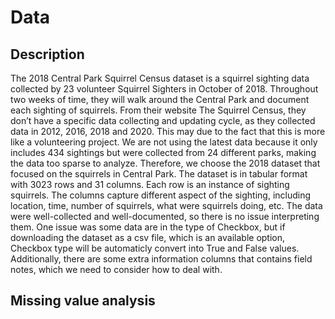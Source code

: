 # Data

## Description

The 2018 Central Park Squirrel Census dataset is a squirrel sighting data collected by 23 volunteer Squirrel Sighters in October of 2018. Throughout two weeks of time, they will walk around the Central Park and document each sighting of squirrels. From their website The Squirrel Census, they don't have a specific data collecting and updating cycle, as they collected data in 2012, 2016, 2018 and 2020. This may due to the fact that this is more like a volunteering project. We are not using the latest data because it only includes 434 sightings but were collected from 24 different parks, making the data too sparse to analyze. Therefore, we choose the 2018 dataset that focused on the squirrels in Central Park. The dataset is in tabular format with 3023 rows and 31 columns. Each row is an instance of sighting squirrels. The columns capture different aspect of the sighting, including location, time, number of squirrels, what were squirrels doing, etc. The data were well-collected and well-documented, so there is no issue interpreting them. One issue was some data are in the type of Checkbox, but if downloading the dataset as a csv file, which is an available option, Checkbox type will be automaticly convert into True and False values. Additionally, there are some extra information columns that contains field notes, which we need to consider how to deal with. 

## Missing value analysis
